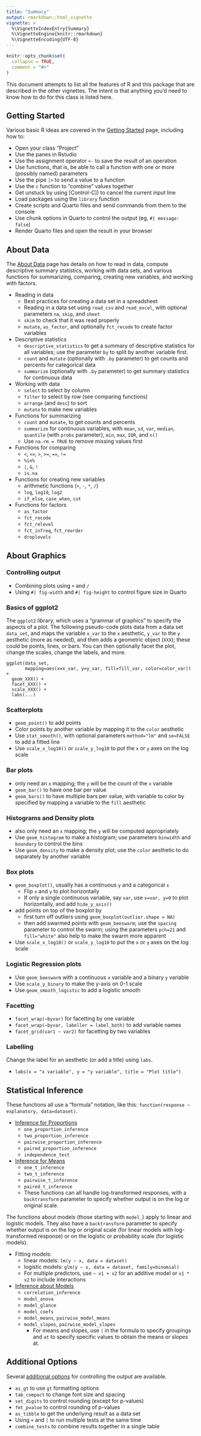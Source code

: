 ```yaml
---
title: "Summary"
output: rmarkdown::html_vignette
vignette: >
  %\VignetteIndexEntry{Summary}
  %\VignetteEngine{knitr::rmarkdown}
  %\VignetteEncoding{UTF-8}
---
```


```r
knitr::opts_chunk$set(
  collapse = TRUE,
  comment = "#>"
)
```

This document attempts to list all the features of R and this package that are described in the other vignettes. The intent is that anything you'd need to know how to do for this class is listed here.

## Getting Started

Various basic R ideas are covered in the [Getting Started](starting) page, including how to:

-   Open your class "Project"
-   Use the panes in Rstudio
-   Use the assignment operator `<-` to save the result of an operation
-   Use functions, that is, be able to call a function with one or more (possibly named) parameters
-   Use the pipe `|>` to send a value to a function
-   Use the `c` function to "combine" values together
-   Get unstuck by using [Control-C]) to cancel the current input line
-   Load packages using the `library` function
-   Create scripts and Quarto files and send commands from them to the console
-   Use chunk options in Quarto to control the output (eg, `#| message: false`)
-   Render Quarto files and open the result in your browser

## About Data

The [About Data](data) page has details on how to read in data, compute descriptive summary statistics, working with data sets, and various functions for summarizing, comparing, creating new variables, and working with factors.

-   Reading in data
    -   Best practices for creating a data set in a spreadsheet
    -   Reading in a data set using `read_csv` and `read_excel`, with optional parameters `na`, `skip`, and `sheet`
    -   `skim` to check that it was read properly
    -   `mutate`, `as_factor`, and optionally `fct_recode` to create factor variables
-   Descriptive statistics
    -   `descriptive_statistics` to get a summary of descriptive statistics for all variables; use the parameter `by` to split by another variable first.
    -   `count` and `mutate` (optionally with `.by` parameter) to get counts and percents for categorical data
    -   `summarize` (optionally with `.by` parameter) to get summary statistics for continuous data
-   Working with data
    -   `select` to select by column
    -   `filter` to select by row (see comparing functions)
    -   `arrange` (and `desc`) to sort
    -   `mutate` to make new variables
-   Functions for summarizing
    -   `count` and `mutate`, to get counts and percents
    -   `summarize` for continuous variables, with `mean`, `sd`, `var`, `median`, `quantile` (with `probs` parameter), `min`, `max`, `IQR`, and `n()`
    -   Use `na.rm = TRUE` to remove missing values first
-   Functions for comparing
    -   `<`, `<=`, `>`, `>=`, `==`, `!=`
    -   `%in%`
    -   `|`, `&`, `!`
    -   `is.na`
-   Functions for creating new variables
    -   arithmetic functions (`+`, `-`, `*`, `/`)
    -   `log`, `log10`, `log2`
    -   `if_else`, `case_when`, `cut`
-   Functions for factors
    -   `as_factor`
    -   `fct_recode`
    -   `fct_relevel`
    -   `fct_infreq`, `fct_reorder`
    -   `droplevels`

## About Graphics

### Controlling output

-   Combining plots using `+` and `/`
-   Using `#| fig-width` and `#| fig-height` to control figure size in Quarto

### Basics of ggplot2

The `ggplot2` library, which uses a "grammar of graphics" to specify the aspects of a plot. The following pseudo-code plots data from a data set `data_set`, and maps the variable `x_var` to the `x` aesthetic, `y_var` to the `y` aesthetic (more as needed), and then adds a geometric object (`XXX`); these could be points, lines, or bars. You can then optionally facet the plot, change the scales, change the labels, and more.

```
ggplot(data_set, 
       mapping=aes(x=x_var, y=y_var, fill=fill_var, color=color_var)) +
  geom_XXX() +
  facet_XXX() +
  scale_XXX() +
  labs(...)
```

### Scatterplots

-   `geom_point()` to add points
-   Color points by another variable by mapping it to the `color` aesthetic
-   Use `stat_smooth()`, with optional parameters `method="lm"` and `se=FALSE` to add a fitted line
-   Use `scale_x_log10()` or `scale_y_log10` to put the `x` or `y` axes on the log scale

### Bar plots

-   only need an `x` mapping; the `y` will be the count of the `x` variable
-   `geom_bar()` to have one bar per value
-   `geom_bars()` to have multiple bars per value, with variable to color by specified by mapping a variable to the `fill` aesthetic

### Histograms and Density plots

-   also only need an `x` mapping; the `y` will be computed appropriately
-   Use `geom_histogram` to make a histogram; use parameters `binwidth` and `boundary` to control the bins
-   Use `geom_density` to make a density plot; use the `color` aesthetic to do separately by another variable

### Box plots
-   `geom_boxplot()`, usually has a continuous `y` and a categorical `x`
    -   Flip `x` and `y` to plot horizontally
    -   If only a single continuous variable, say `var`, use `x=var, y=0` to plot horizontally, and add `hide_y_axis()`
-   add points on top of the boxplot by
    -   first turn off outliers using `geom_boxplot(outlier.shape = NA)`
    -   then add swarmed points with `geom_beeswarm`; use the `spacing` parameter to control the swarm; using the parameters `pch=21` and `fill="white"` also help to make the swarm more apparent
-   Use `scale_x_log10()` or `scale_y_log10` to put the `x` or `y` axes on the log scale

### Logistic Regression plots

-   Use `geom_beeswarm` with a continuous `x` variable and a binary `y` variable
-   Use `scale_y_binary` to make the y-axis on 0-1 scale
-   Use `geom_smooth_logistic` to add a logistic smooth

### Facetting

-   `facet_wrap(~byvar)` for facetting by one variable
-   `facet_wrap(~byvar, labeller = label_both)` to add variable names
-   `facet_grid(var1 ~ var2)` for facetting by two variables

### Labelling

Change the label for an aesthetic (or add a title) using `labs`.

-   `labs(x = "x variable", y = "y variable", title = "Plot title")`


## Statistical Inference

These functions all use a "formula" notation, like this: `function(response ~ explanatory, data=dataset)`.

-   [Inference for Proportions](proportions)
    -   `one_proportion_inference`
    -   `two_proportion_inference`
    -   `pairwise_proportion_inference`
    -   `paired_proportion_inference`
    -   `independence_test`
-   [Inference for Means](means)
    -   `one_t_inference`
    -   `two_t_inference`
    -   `pairwise_t_inference`
    -   `paired_t_inference`
    -   These functions can all handle log-transformed responses, with a `backtransform` parameter to specify whether output is on the log or original scale.

The functions about models (those starting with `model_`) apply to linear and logistic models. They also have a `backtransform` parameter to specify whether output is on the log or original scale (for linear models with log-transformed response) or on the logistic or probability scale (for logistic models).

-   Fitting models:
    -   linear models: `lm(y ~ x, data = dataset)`
    -   logistic models: `glm(y ~ x, data = dataset, family=binomial)`
    -   For multiple predictors, use `~ x1 + x2` for an additive model or `x1 * x2` to include interactions
-   [Inference about Models](models)
    -   `correlation_inference`
    -   `model_anova`
    -   `model_glance`
    -   `model_coefs`
    -   `model_means`, `pairwise_model_means`
    -   `model_slopes`, `pairwise_model_slopes`
        -   For means and slopes, use `|` in the formula to specify groupings and `at` to specify specific values to obtain the means or slopes at.

## Additional Options

Several [additional options](options) for controlling the output are available.

-   `as_gt` to use `gt` formatting options
-   `tab_compact` to change font size and spacing
-   `set_digits` to control rounding (except for p-values)
-   `fmt_pvalue` to control rounding of p-values
-   `as_tibble` to get the underlying result as a data set
-   Using `+` and `|` to run multiple tests at the same time
-   `combine_tests` to combine results together in a single table
